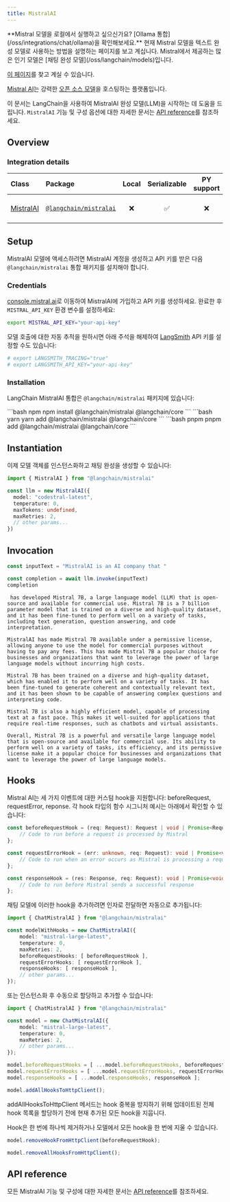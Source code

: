 ```yaml
---
title: MistralAI
---
```


<Tip>
**Mistral 모델을 로컬에서 실행하고 싶으신가요? [Ollama 통합](/oss/integrations/chat/ollama)을 확인해보세요.**
</Tip>
<Warning>
현재 Mistral 모델을 텍스트 완성 모델로 사용하는 방법을 설명하는 페이지를 보고 계십니다. Mistral에서 제공하는 많은 인기 모델은 [채팅 완성 모델](/oss/langchain/models)입니다.

[이 페이지](/oss/integrations/chat/mistral/)를 찾고 계실 수 있습니다.
</Warning>


[Mistral AI](https://mistral.ai/)는 강력한 [오픈 소스 모델](https://docs.mistral.ai/getting-started/models/)을 호스팅하는 플랫폼입니다.

이 문서는 LangChain을 사용하여 MistralAI 완성 모델(LLM)을 시작하는 데 도움을 드립니다. `MistralAI` 기능 및 구성 옵션에 대한 자세한 문서는 [API reference](https://api.js.langchain.com/classes/langchain_mistralai.MistralAI.html)를 참조하세요.

## Overview

### Integration details

| Class | Package | Local | Serializable | PY support | Downloads | Version |
| :--- | :--- | :---: | :---: |  :---: | :---: | :---: |
| [MistralAI](https://api.js.langchain.com/classes/langchain_mistralai.MistralAI.html) | [`@langchain/mistralai`](https://www.npmjs.com/package/@langchain/mistralai) | ❌ | ✅ | ❌ | ![NPM - Downloads](https://img.shields.io/npm/dm/@langchain/mistralai?style=flat-square&label=%20&) | ![NPM - Version](https://img.shields.io/npm/v/@langchain/mistralai?style=flat-square&label=%20&) |

## Setup

MistralAI 모델에 액세스하려면 MistralAI 계정을 생성하고 API 키를 받은 다음 `@langchain/mistralai` 통합 패키지를 설치해야 합니다.

### Credentials

[console.mistral.ai](https://console.mistral.ai/)로 이동하여 MistralAI에 가입하고 API 키를 생성하세요. 완료한 후 `MISTRAL_API_KEY` 환경 변수를 설정하세요:

```bash
export MISTRAL_API_KEY="your-api-key"
```

모델 호출에 대한 자동 추적을 원하시면 아래 주석을 해제하여 [LangSmith](https://docs.smith.langchain.com/) API 키를 설정할 수도 있습니다:

```bash
# export LANGSMITH_TRACING="true"
# export LANGSMITH_API_KEY="your-api-key"
```

### Installation

LangChain MistralAI 통합은 `@langchain/mistralai` 패키지에 있습니다:

<CodeGroup>
```bash npm
npm install @langchain/mistralai @langchain/core
```
```bash yarn
yarn add @langchain/mistralai @langchain/core
```
```bash pnpm
pnpm add @langchain/mistralai @langchain/core
```
</CodeGroup>

## Instantiation

이제 모델 객체를 인스턴스화하고 채팅 완성을 생성할 수 있습니다:

```typescript
import { MistralAI } from "@langchain/mistralai"

const llm = new MistralAI({
  model: "codestral-latest",
  temperature: 0,
  maxTokens: undefined,
  maxRetries: 2,
  // other params...
})
```

## Invocation

```typescript
const inputText = "MistralAI is an AI company that "

const completion = await llm.invoke(inputText)
completion
```

```output
 has developed Mistral 7B, a large language model (LLM) that is open-source and available for commercial use. Mistral 7B is a 7 billion parameter model that is trained on a diverse and high-quality dataset, and it has been fine-tuned to perform well on a variety of tasks, including text generation, question answering, and code interpretation.

MistralAI has made Mistral 7B available under a permissive license, allowing anyone to use the model for commercial purposes without having to pay any fees. This has made Mistral 7B a popular choice for businesses and organizations that want to leverage the power of large language models without incurring high costs.

Mistral 7B has been trained on a diverse and high-quality dataset, which has enabled it to perform well on a variety of tasks. It has been fine-tuned to generate coherent and contextually relevant text, and it has been shown to be capable of answering complex questions and interpreting code.

Mistral 7B is also a highly efficient model, capable of processing text at a fast pace. This makes it well-suited for applications that require real-time responses, such as chatbots and virtual assistants.

Overall, Mistral 7B is a powerful and versatile large language model that is open-source and available for commercial use. Its ability to perform well on a variety of tasks, its efficiency, and its permissive license make it a popular choice for businesses and organizations that want to leverage the power of large language models.
```

## Hooks

Mistral AI는 세 가지 이벤트에 대한 커스텀 hook을 지원합니다: beforeRequest, requestError, reponse. 각 hook 타입의 함수 시그니처 예시는 아래에서 확인할 수 있습니다:

```typescript
const beforeRequestHook = (req: Request): Request | void | Promise<Request | void> => {
    // Code to run before a request is processed by Mistral
};

const requestErrorHook = (err: unknown, req: Request): void | Promise<void> => {
    // Code to run when an error occurs as Mistral is processing a request
};

const responseHook = (res: Response, req: Request): void | Promise<void> => {
    // Code to run before Mistral sends a successful response
};
```

채팅 모델에 이러한 hook을 추가하려면 인자로 전달하면 자동으로 추가됩니다:

```typescript
import { ChatMistralAI } from "@langchain/mistralai"

const modelWithHooks = new ChatMistralAI({
    model: "mistral-large-latest",
    temperature: 0,
    maxRetries: 2,
    beforeRequestHooks: [ beforeRequestHook ],
    requestErrorHooks: [ requestErrorHook ],
    responseHooks: [ responseHook ],
    // other params...
});
```

또는 인스턴스화 후 수동으로 할당하고 추가할 수 있습니다:

```typescript
import { ChatMistralAI } from "@langchain/mistralai"

const model = new ChatMistralAI({
    model: "mistral-large-latest",
    temperature: 0,
    maxRetries: 2,
    // other params...
});

model.beforeRequestHooks = [ ...model.beforeRequestHooks, beforeRequestHook ];
model.requestErrorHooks = [ ...model.requestErrorHooks, requestErrorHook ];
model.responseHooks = [ ...model.responseHooks, responseHook ];

model.addAllHooksToHttpClient();
```

addAllHooksToHttpClient 메서드는 hook 중복을 방지하기 위해 업데이트된 전체 hook 목록을 할당하기 전에 현재 추가된 모든 hook을 지웁니다.

Hook은 한 번에 하나씩 제거하거나 모델에서 모든 hook을 한 번에 지울 수 있습니다.

```typescript
model.removeHookFromHttpClient(beforeRequestHook);

model.removeAllHooksFromHttpClient();
```

## API reference

모든 MistralAI 기능 및 구성에 대한 자세한 문서는 [API reference](https://api.js.langchain.com/classes/langchain_mistralai.MistralAI.html)를 참조하세요.